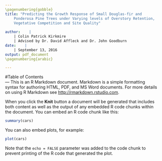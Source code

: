 ```yaml
---
\pagenumbering{gobble} 
title: "Predicting the Growth Response of Small Douglas-fir and
    Ponderosa Pine Trees under Varying levels of Overstory Retention, 
    Vegetative Competition and Site Quality"    
 
author:    | 
    | Colin Patrick Kirkmire
    | Advised by Dr. David Affleck and Dr. John Goodburn
date:    |
    | September 13, 2016
output: pdf_document
\pagenumbering{arabic} 

---
```

\newpage

#Table of Contents
<br>
---
\newpage
This is an R Markdown document. Markdown is a simple formatting syntax for authoring HTML, PDF, and MS Word documents. For more details on using R Markdown see <http://rmarkdown.rstudio.com>.

When you click the **Knit** button a document will be generated that includes both content as well as the output of any embedded R code chunks within the document. You can embed an R code chunk like this:

```r
summary(cars)
```

You can also embed plots, for example:

```r
plot(cars)
```

Note that the `echo = FALSE` parameter was added to the code chunk to prevent printing of the R code that generated the plot.
